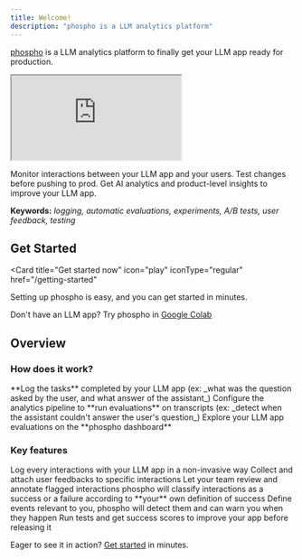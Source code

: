 ```yaml
---
title: Welcome!
description: "phospho is a LLM analytics platform"
---
```


[phospho](https://phospho.ai/) is a LLM analytics platform to finally get your LLM app ready for production.

<iframe
  className="w-full aspect-video"
  src="https://www.loom.com/embed/830e489b54454a2aae64da5c7ceb2fd6?sid=4c8248d0-3f56-4906-85ad-1bfa08036608"
></iframe>

Monitor interactions between your LLM app and your users. Test changes before pushing to prod. Get AI analytics and product-level insights to improve your LLM app.

**Keywords:** _logging, automatic evaluations, experiments, A/B tests, user feedback, testing_

## Get Started

<Card
  title="Get started now"
  icon="play"
  iconType="regular"
  href="/getting-started"
>
  Setting up phospho is easy, and you can get started in minutes.
</Card>

Don't have an LLM app? Try phospho in [Google Colab](https://colab.research.google.com/drive/1Wv9KHffpfHlQCxK1VGvP_ofnMiOGK83Q)

## Overview

### How does it work?

<Steps>
  <Step title="Log">
    **Log the tasks** completed by your LLM app (ex: _what was the question
    asked by the user, and what answer of the assistant_)
  </Step>
  <Step title="Run evals">
    Configure the analytics pipeline to **run evaluations** on transcripts (ex:
    _detect when the assistant couldn't answer the user's question_)
  </Step>
  <Step title="Explore">
    Explore your LLM app evaluations on the **phospho dashboard**
  </Step>
</Steps>

### Key features

<CardGroup>
  <Card title="Logging" href="/getting-started">
    Log every interactions with your LLM app in a non-invasive way
  </Card>
  <Card title="User Feedback" href="/guides/user-feedback">
    Collect and attach user feedbacks to specific interactions
  </Card>
  <Card title="Review and Annotate" href="/guides/evaluation">
    Let your team review and annotate flagged interactions
  </Card>
  <Card title="Automatic Evaluation" href="/guides/evaluation">
    phospho will classify interactions as a success or a failure according to
    **your** own definition of success
  </Card>
  <Card title="Automatic event detection" href="/guides/events">
    Define events relevant to you, phospho will detect them and can warn you
    when they happen
  </Card>
  <Card title="Offline Testing" href="/guides/testing">
    Run tests and get success scores to improve your app before releasing it
  </Card>
</CardGroup>

Eager to see it in action? [Get started](/getting-started) in minutes.
